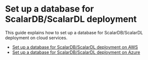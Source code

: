 # Set up a database for ScalarDB/ScalarDL deployment

This guide explains how to set up a database for ScalarDB/ScalarDL deployment on cloud services.

* [Set up a database for ScalarDB/ScalarDL deployment on AWS](./SetupDatabaseForAWS.mdx)
* [Set up a database for ScalarDB/ScalarDL deployment on Azure](./SetupDatabaseForAzure.mdx)
